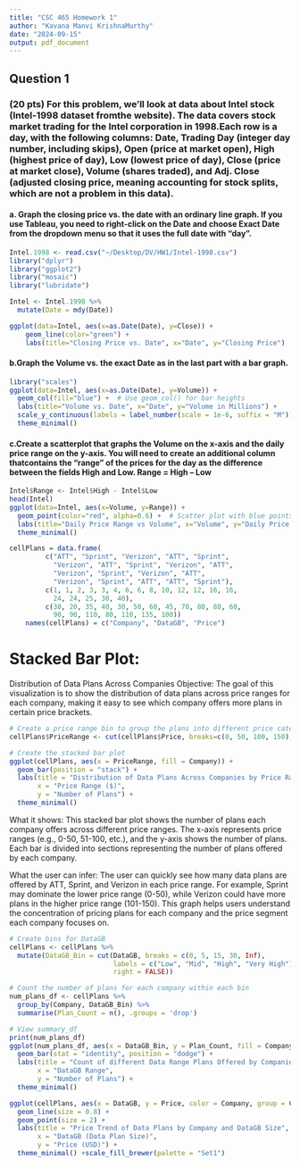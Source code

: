 ```yaml
---
title: "CSC 465 Homework 1"
author: "Kavana Manvi KrishnaMurthy"
date: "2024-09-15"
output: pdf_document
---
```


## Question 1

### (20 pts) For this problem, we’ll look at data about Intel stock (Intel-1998 dataset fromthe website). The data covers stock market trading for the Intel corporation in 1998.Each row is a day, with the following columns: Date, Trading Day (integer day number, including skips), Open (price at market open), High (highest price of day), Low (lowest price of day), Close (price at market close), Volume (shares traded), and Adj. Close (adjusted closing price, meaning accounting for stock splits, which are not a problem in this data). 

#### a. Graph the closing price vs. the date with an ordinary line graph. If you use Tableau, you need to right-click on the Date and choose Exact Date from the dropdown menu so that it uses the full date with "day". 

```r
Intel.1998 <- read.csv("~/Desktop/DV/HW1/Intel-1998.csv")
library("dplyr")
library("ggplot2")
library("mosaic")
library("lubridate")

Intel <- Intel.1998 %>%
  mutate(Date = mdy(Date))

ggplot(data=Intel, aes(x=as.Date(Date), y=Close)) +
    geom_line(color="green") +
    labs(title="Closing Price vs. Date", x="Date", y="Closing Price")
```

#### b.Graph the Volume vs. the exact Date as in the last part with a bar graph. 
```r
library("scales")
ggplot(data=Intel, aes(x=as.Date(Date), y=Volume)) +
  geom_col(fill="blue") +  # Use geom_col() for bar heights
  labs(title="Volume vs. Date", x="Date", y="Volume in Millions") +
  scale_y_continuous(labels = label_number(scale = 1e-6, suffix = "M")) +
  theme_minimal()
```

#### c.Create a scatterplot that graphs the Volume on the x-axis and the daily price range on the y-axis. You will need to create an additional column thatcontains the "range" of the prices for the day as the difference between the fields High and Low.  Range = High – Low 

```r
Intel$Range <- Intel$High - Intel$Low
head(Intel)
ggplot(data=Intel, aes(x=Volume, y=Range)) +
  geom_point(color="red", alpha=0.6) +  # Scatter plot with blue points
  labs(title="Daily Price Range vs Volume", x="Volume", y="Daily Price Range") + scale_x_continuous(labels = label_number(scale = 1e-6, suffix = "M")) +
  theme_minimal()
```


```r

cellPlans = data.frame(
         c("ATT", "Sprint", "Verizon", "ATT", "Sprint",
           "Verizon", "ATT", "Sprint", "Verizon", "ATT",
           "Verizon", "Sprint", "Verizon", "ATT",
           "Verizon", "Sprint", "ATT", "ATT", "Sprint"),
         c(1, 1, 2, 3, 3, 4, 6, 6, 8, 10, 12, 12, 16, 16,
           24, 24, 25, 30, 40),
         c(30, 20, 35, 40, 30, 50, 60, 45, 70, 80, 80, 60,
           90, 90, 110, 80, 110, 135, 100))
    names(cellPlans) = c("Company", "DataGB", "Price")
```

# Stacked Bar Plot: 
Distribution of Data Plans Across Companies
Objective: The goal of this visualization is to show the distribution of data plans across price ranges for each company, making it easy to see which company offers more plans in certain price brackets.

```r
# Create a price range bin to group the plans into different price categories
cellPlans$PriceRange <- cut(cellPlans$Price, breaks=c(0, 50, 100, 150), labels=c("0-50", "51-100", "101-150"))

# Create the stacked bar plot
ggplot(cellPlans, aes(x = PriceRange, fill = Company)) +
  geom_bar(position = "stack") +
  labs(title = "Distribution of Data Plans Across Companies by Price Range",
       x = "Price Range ($)",
       y = "Number of Plans") +
  theme_minimal()

```

What it shows: This stacked bar plot shows the number of plans each company offers across different price ranges. The x-axis represents price ranges (e.g., 0-50, 51-100, etc.), and the y-axis shows the number of plans. Each bar is divided into sections representing the number of plans offered by each company.

What the user can infer: The user can quickly see how many data plans are offered by ATT, Sprint, and Verizon in each price range. For example, Sprint may dominate the lower price range (0-50), while Verizon could have more plans in the higher price range (101-150). This graph helps users understand the concentration of pricing plans for each company and the price segment each company focuses on.


```r
# Create bins for DataGB
cellPlans <- cellPlans %>%
  mutate(DataGB_Bin = cut(DataGB, breaks = c(0, 5, 15, 30, Inf), 
                          labels = c("Low", "Mid", "High", "Very High"), 
                          right = FALSE))

# Count the number of plans for each company within each bin
num_plans_df <- cellPlans %>%
  group_by(Company, DataGB_Bin) %>%
  summarise(Plan_Count = n(), .groups = 'drop')

# View summary_df
print(num_plans_df)
ggplot(num_plans_df, aes(x = DataGB_Bin, y = Plan_Count, fill = Company)) +
  geom_bar(stat = "identity", position = "dodge") +
  labs(title = "Count of different Data Range Plans Offered by Companies",
       x = "DataGB Range",
       y = "Number of Plans") +
  theme_minimal()
```


```r

ggplot(cellPlans, aes(x = DataGB, y = Price, color = Company, group = Company)) +
  geom_line(size = 0.8) +
  geom_point(size = 2) +
  labs(title = "Price Trend of Data Plans by Company and DataGB Size",
       x = "DataGB (Data Plan Size)",
       y = "Price (USD)") +
  theme_minimal() +scale_fill_brewer(palette = "Set1") 
```


```r
```


```r
```

